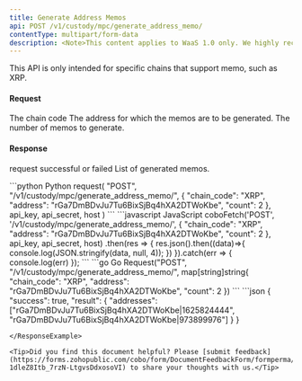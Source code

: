 ```yaml
---
title: Generate Address Memos
api: POST /v1/custody/mpc/generate_address_memo/
contentType: multipart/form-data
description: <Note>This content applies to WaaS 1.0 only. We highly recommend that you upgrade to [WaaS 2.0](/v2/guides/overview/introduction).</Note> This endpoint generates new memos for a given address and returns a list of the generated memos. The number of memos to generate is specified in the 'count' parameter of the POST request. The response contains a list of the generated memos in the form of address|memo.
---
```


<Tip>This API is only intended for specific chains that support memo, such as XRP.</Tip>

#### Request

<ParamField body="chain_code" type="String" required>The chain code</ParamField>
<ParamField body="address" type="String" required>The address for which the memos are to be generated.</ParamField>
<ParamField body="count" type="Int" required>The number of memos to generate.</ParamField>

#### Response
<ResponseField name="success" type="bool">request successful or failed</ResponseField>
   <ResponseField name="result" type="object">
      <Expandable title="object">
        <ResponseField name="addresses" type="String[ ]" >List of generated memos.</ResponseField>
      </Expandable>
</ResponseField>

<RequestExample>
```python Python
request(
    "POST",
    "/v1/custody/mpc/generate_address_memo/",
    {
        "chain_code": "XRP",
        "address": "rGa7DmBDvJu7Tu6BixSjBq4hXA2DTWoKbe",
        "count": 2
    },
    api_key, api_secret, host
)
```
```javascript JavaScript
coboFetch('POST', '/v1/custody/mpc/generate_address_memo/', {
    "chain_code": "XRP",
    "address": "rGa7DmBDvJu7Tu6BixSjBq4hXA2DTWoKbe",
    "count": 2
}, api_key, api_secret, host)
    .then(res => {
        res.json().then((data)=>{
            console.log(JSON.stringify(data, null, 4));
        })
    }).catch(err => {
        console.log(err)
    });
```
```go Go
Request("POST", "/v1/custody/mpc/generate_address_memo/", map[string]string{
    "chain_code": "XRP",
    "address": "rGa7DmBDvJu7Tu6BixSjBq4hXA2DTWoKbe",
    "count": 2
})
```
</RequestExample>

<ResponseExample>
```json
{
 "success": true,
 "result": {
    "addresses": ["rGa7DmBDvJu7Tu6BixSjBq4hXA2DTWoKbe|1625824444", "rGa7DmBDvJu7Tu6BixSjBq4hXA2DTWoKbe|973899976"]
  }
}

```
</ResponseExample>

<Tip>Did you find this document helpful? Please [submit feedback](https://forms.zohopublic.com/cobo/form/DocumentFeedbackForm/formperma/QvLOhxJv1_JMsJ-1dleZ8Itb_7rzN-LtgvsDdxosoVI) to share your thoughts with us.</Tip>